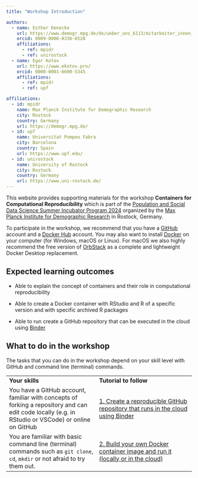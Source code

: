 ```yaml
---
title: "Workshop Introduction"

authors:
  - name: Esther Denecke
    url: https://www.demogr.mpg.de/de/ueber_uns_6113/mitarbeiter_innen_1899/esther_dorothea_denecke_4094/
    orcid: 0009-0006-0336-6528
    affiliations:
      - ref: mpidr
      - ref: unirostock
  - name: Egor Kotov
    url: https://www.ekotov.pro/
    orcid: 0000-0001-6690-5345
    affiliations:
      - ref: mpidr
      - ref: upf

affiliations:
  - id: mpidr
    name: Max Planck Institute for Demographic Research
    city: Rostock
    country: Germany
    url: https://demogr.mpg.de/
  - id: upf
    name: Universitat Pompeu Fabra
    city: Barcelona
    country: Spain
    url: https://www.upf.edu/
  - id: unirostock
    name: University of Rostock
    city: Rostock
    country: Germany
    url: https://www.uni-rostock.de/
---
```


This website provides supporting materials for the workshop **Containers for Computational Reproducibility** which is part of the [Population and Social Data Science Summer Incubator Program 2024](https://www.demogr.mpg.de/en/news_events_6123/news_press_releases_4630/news/population_and_social_data_science_summer_incubator_program_2024_13112){target="_blank"} organized by the [Max Planck Institute for Demographic Research](https://demogr.mpg.de/){target="_blank"} in Rostock, Germany.

To participate in the workshop, we recommend that you have a [GitHub](https://github.com/){target="_blank"} account and a [Docker Hub](https://hub.docker.com/){target="_blank"} account.
You may also want to install [Docker](https://docs.docker.com/get-docker/){target="_blank"} on your computer (for Windows, macOS or Linux).
For macOS we also highly recommend the free version of [OrbStack](https://orbstack.dev/download){target="_blank"} as a complete and lightweight Docker Desktop replacement.

## Expected learning outcomes

-   Able to explain the concept of containers and their role in computational reproducibility

-   Able to create a Docker container with RStudio and R of a specific version and with specific archived R packages

-   Able to run create a GitHub repository that can be executed in the cloud using [Binder](https://mybinder.org/){target="_blank"}

## What to do in the workshop

The tasks that you can do in the workshop depend on your skill level with GitHub and command line (terminal) commands.

|                                                                                                                                                     |                                                                                                                            |
|-------------------------|---------------------------|
| **Your skills**                                                                                                                                     | **Tutorial to follow**                                                                                                     |
| You have a GitHub account, familiar with concepts of forking a repository and can edit code locally (e.g. in RStudio or VSCode) or online on GitHub | [1. Create a reproducible GitHub repository that runs in the cloud using Binder](1-reproducible-github-repo-in-binder.qmd) |
| You are familiar with basic command line (terminal) commands such as `git clone`, `cd`, `mkdir` or not afraid to try them out.                      | [2. Build your own Docker container image and run it (locally or in the cloud)](2-build-docker-container-image.qmd)       |
